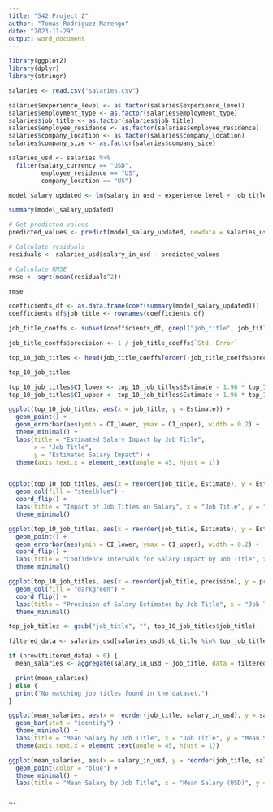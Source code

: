 ---
title: "542 Project 2"
author: "Tomas Rodriguez Marengo"
date: "2023-11-29"
output: word_document
---

```{r}
library(ggplot2)
library(dplyr)
library(stringr)

salaries <- read.csv("salaries.csv")
```


```{r}

salaries$experience_level <- as.factor(salaries$experience_level)
salaries$employment_type <- as.factor(salaries$employment_type)
salaries$job_title <- as.factor(salaries$job_title)
salaries$employee_residence <- as.factor(salaries$employee_residence)
salaries$company_location <- as.factor(salaries$company_location)
salaries$company_size <- as.factor(salaries$company_size)

salaries_usd <- salaries %>%
  filter(salary_currency == "USD",
         employee_residence == "US",
         company_location == "US")


```

```{r}

model_salary_updated <- lm(salary_in_usd ~ experience_level + job_title + company_size + remote_ratio, data = salaries_usd)

summary(model_salary_updated)

# Get predicted values
predicted_values <- predict(model_salary_updated, newdata = salaries_usd)

# Calculate residuals
residuals <- salaries_usd$salary_in_usd - predicted_values

# Calculate RMSE
rmse <- sqrt(mean(residuals^2))

rmse

```

```{r}

coefficients_df <- as.data.frame(coef(summary(model_salary_updated)))
coefficients_df$job_title <- rownames(coefficients_df)

job_title_coeffs <- subset(coefficients_df, grepl("job_title", job_title))

job_title_coeffs$precision <- 1 / job_title_coeffs$`Std. Error`

top_10_job_titles <- head(job_title_coeffs[order(-job_title_coeffs$precision), ], 10)

top_10_job_titles


```

```{r}

top_10_job_titles$CI_lower <- top_10_job_titles$Estimate - 1.96 * top_10_job_titles$`Std. Error`
top_10_job_titles$CI_upper <- top_10_job_titles$Estimate + 1.96 * top_10_job_titles$`Std. Error`

ggplot(top_10_job_titles, aes(x = job_title, y = Estimate)) +
  geom_point() +
  geom_errorbar(aes(ymin = CI_lower, ymax = CI_upper), width = 0.2) +
  theme_minimal() +
  labs(title = "Estimated Salary Impact by Job Title",
       x = "Job Title",
       y = "Estimated Salary Impact") +
  theme(axis.text.x = element_text(angle = 45, hjust = 1)) 



```


```{r}

ggplot(top_10_job_titles, aes(x = reorder(job_title, Estimate), y = Estimate)) +
  geom_col(fill = "steelblue") +
  coord_flip() +
  labs(title = "Impact of Job Titles on Salary", x = "Job Title", y = "Salary Impact (USD)") +
  theme_minimal()

ggplot(top_10_job_titles, aes(x = reorder(job_title, Estimate), y = Estimate)) +
  geom_point() +
  geom_errorbar(aes(ymin = CI_lower, ymax = CI_upper), width = 0.2) +
  coord_flip() +
  labs(title = "Confidence Intervals for Salary Impact by Job Title", x = "Job Title", y = "Salary Impact (USD)") +
  theme_minimal()

ggplot(top_10_job_titles, aes(x = reorder(job_title, precision), y = precision)) +
  geom_col(fill = "darkgreen") +
  coord_flip() +
  labs(title = "Precision of Salary Estimates by Job Title", x = "Job Title", y = "Precision") +
  theme_minimal()


```


```{r}
top_job_titles <- gsub("job_title", "", top_10_job_titles$job_title) 

filtered_data <- salaries_usd[salaries_usd$job_title %in% top_job_titles, ]

if (nrow(filtered_data) > 0) {
  mean_salaries <- aggregate(salary_in_usd ~ job_title, data = filtered_data, FUN = mean)

  print(mean_salaries)
} else {
  print("No matching job titles found in the dataset.")
}

ggplot(mean_salaries, aes(x = reorder(job_title, salary_in_usd), y = salary_in_usd, fill = job_title)) +
  geom_bar(stat = "identity") +
  theme_minimal() +
  labs(title = "Mean Salary by Job Title", x = "Job Title", y = "Mean Salary (USD)") +
  theme(axis.text.x = element_text(angle = 45, hjust = 1)) 

ggplot(mean_salaries, aes(x = salary_in_usd, y = reorder(job_title, salary_in_usd))) +
  geom_point(color = "blue") +
  theme_minimal() +
  labs(title = "Mean Salary by Job Title", x = "Mean Salary (USD)", y = "Job Title")



```
  






```


